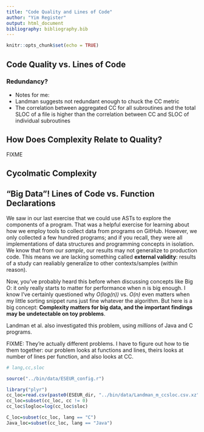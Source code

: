 ```yaml
---
title: "Code Quality and Lines of Code"
author: "Yim Register"
output: html_document
bibliography: bibliography.bib
---
```


```r
knitr::opts_chunk$set(echo = TRUE)
```

## Code Quality vs. Lines of Code

### Redundancy?

- Notes for me:
- Landman suggests not redundant enough to chuck the CC metric
- The correlation between aggregated CC for all subroutines and the total SLOC of a file is higher than the correlation between CC and SLOC of individual subroutines


## How Does Complexity Relate to Quality?

FIXME

## Cycolmatic Complexity

## "Big Data"! Lines of Code vs. Function Declarations

We saw in our last exercise that we could use ASTs to explore the components of a program. That was a helpful exercise for learning about how we employ tools to collect data from programs on GitHub. However, we only collected a few hundred programs; and if you recall, they were all implementations of data structures and programming concepts in isolation. We know that from our *sample*, our results may not generalize to production code. This means we are lacking something called **external validity**: results of a study can realiably generalize to other contexts/samples (within reason). 

Now, you've probably heard this before when discussing concepts like Big O: it only really starts to matter for performance when n is big enough. I know I've certainly questioned why *O(log(n))* vs. *O(n)* even matters when my little sorting snippet runs just fine whatever the algorithm. But here is a big concept: **Complexity matters for big data, and the important findings may be undetectable on toy problems**.

Landman et al. also investigated this problem, using *millions* of Java and C programs. 


FIXME: They're actually different problems. I have to figure out how to tie them together: our problem looks at functions and lines, theirs looks at number of lines per function, and also looks at CC.

```r
# lang,cc,sloc

source("../bin/data/ESEUR_config.r")

library("plyr")
cc_loc=read.csv(paste0(ESEUR_dir, "../bin/data/Landman_m_ccsloc.csv.xz"), as.is=TRUE)
cc_loc=subset(cc_loc, cc != 0)
cc_loc$logloc=log(cc_loc$sloc)

C_loc=subset(cc_loc, lang == "C")
Java_loc=subset(cc_loc, lang == "Java")
```
